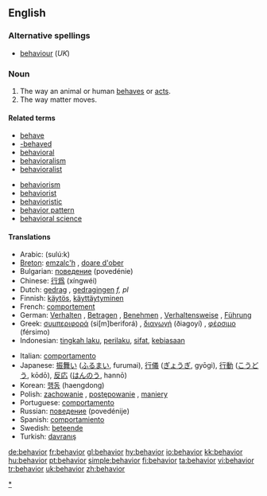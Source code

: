 {{see|behaviour}}<!--If you edit this entry, please also edit [[behaviour]] to ensure these two entries remain synchronized.-->[[Category:Synchronized entries|{{{2|behavior}}}]]

==English==

===Alternative spellings===
*[[behaviour]] (''UK'')

===Noun===
{{en-noun}}  {{US}}

# The way an animal or human [[behave]]s or [[act]]s.
# The way matter moves.
 
====Related terms====
{{top}}
*[[behave]]
*[[-behaved]]
*[[behavioral]]
*[[behavioralism]]
*[[behavioralist]]
{{mid}}
*[[behaviorism]]
*[[behaviorist]]
*[[behavioristic]]
*[[behavior pattern]]
*[[behavioral science]]
{{bottom}}

====Translations====
{{top}}
*Arabic: {{ARchar|[[سلوك]]}} (sulú:k)
*[[Breton]]: [[emzalc'h]] {{m}}, [[doare d'ober]] {{m}}
*Bulgarian: [[поведение]] (povedénie) {{n}}
*Chinese: [[行爲]] (xíngwéi)
*Dutch: [[gedrag]] {{n}}, [[gedragingen]] ''f, pl''
*Finnish: [[käytös]], [[käyttäytyminen]]
*French: [[comportement]] {{m}}
*German: [[Verhalten]] {{n}}, [[Betragen]] {{n}}, [[Benehmen]] {{n}}, [[Verhaltensweise]] {{f}}, [[Führung]] {{f}}
*Greek: [[συμπεριφορά]] (si[m]beriforá) {{f}}, [[διαγωγή]] (ðiagoyí) {{f}}, [[φέρσιμο]] (férsimo) {{n}}
*Indonesian: [[tingkah laku]], [[perilaku]], [[sifat]], [[biasa|kebiasaan]]
{{mid}}
*Italian: [[comportamento]] {{m}}
*Japanese: [[振舞い]] ([[ふるまい]], furumai), [[行儀]] ([[ぎょうぎ]], gyōgi), [[行動]] ([[こうどう]], kōdō), [[反応]] ([[はんのう]], hannō)
*Korean: [[행동]] (haengdong)
*Polish: [[zachowanie]] {{n}}, [[postępowanie]] {{n}}, [[maniery]] {{p}}
*Portuguese: [[comportamento]] {{m}}
*Russian: [[поведение]] (povedénije) {{n}}
*Spanish: [[comportamiento]] {{m}}
*Swedish: [[beteende]] {{n}}
*Turkish: [[davranış]]
{{bottom}}

[[Category:Behaviour|*]]

[[de:behavior]]
[[fr:behavior]]
[[gl:behavior]]
[[hy:behavior]]
[[io:behavior]]
[[kk:behavior]]
[[hu:behavior]]
[[pt:behavior]]
[[simple:behavior]]
[[fi:behavior]]
[[ta:behavior]]
[[vi:behavior]]
[[tr:behavior]]
[[uk:behavior]]
[[zh:behavior]]